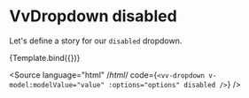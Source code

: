 
<Meta title="Components/Dropdown/Props/disabled" />

# VvDropdown disabled

Let's define a story for our `disabled` dropdown.

<Canvas>
	<Story
		name="disabled"
		args={{
			options: ['Option 4', 'Option 5', 'Option 6'],
			disabled: true
		}}>
		{Template.bind({})}
	</Story>
</Canvas>

<Source
	language="html"
	/*html*/
	code={`<vv-dropdown v-model:modelValue="value" :options="options" disabled />`}
/>
